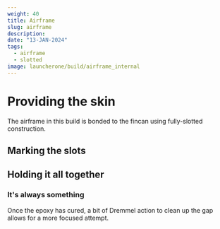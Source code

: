 ```yaml
---
weight: 40 
title: Airframe
slug: airframe
description: 
date: "13-JAN-2024"
tags:
  - airframe
  - slotted
image: launcherone/build/airframe_internal
---
```


# Providing the skin

The airframe in this build is bonded to the fincan using fully-slotted
construction.

## Marking the slots


## Holding it all together


### It's always something


Once the epoxy has cured, a bit of Dremmel action to clean up the gap allows
for a more focused attempt.

<BlogImage src='launcherone/build/repair' alt='epoxy repair' className='mx-auto' />
